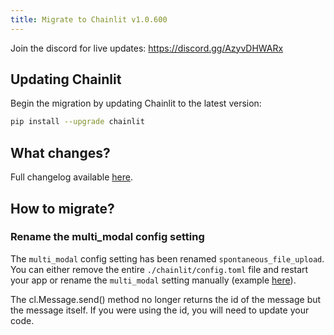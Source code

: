 ```yaml
---
title: Migrate to Chainlit v1.0.600
---
```


<Note>Join the discord for live updates: https://discord.gg/AzyvDHWARx</Note>

## Updating Chainlit

Begin the migration by updating Chainlit to the latest version:

```bash
pip install --upgrade chainlit
```

## What changes?

Full changelog available [here](https://github.com/Chainlit/chainlit/blob/main/CHANGELOG.md#10500---2023-04-02).

## How to migrate?

### Rename the multi_modal config setting

The `multi_modal` config setting has been renamed `spontaneous_file_upload`. You can either remove the entire `./chainlit/config.toml` file and restart your app or rename the `multi_modal` setting manually (example [here](/backend/config/features#default-configuration)).

<Warning>
  The cl.Message.send() method no longer returns the id of the message but the
  message itself. If you were using the id, you will need to update your code.
</Warning>
